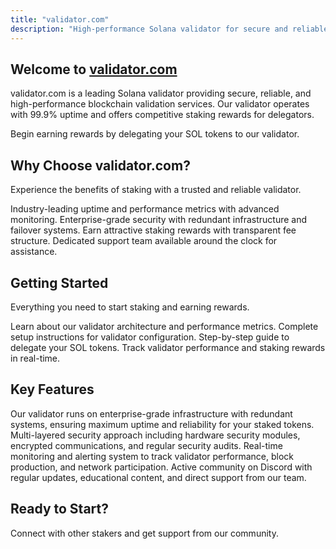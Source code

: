 ```yaml
---
title: "validator.com"
description: "High-performance Solana validator for secure and reliable blockchain operations"
---
```


## Welcome to [validator.com](http://validator.com)

validator.com is a leading Solana validator providing secure, reliable, and high-performance blockchain validation services. Our validator operates with 99.9% uptime and offers competitive staking rewards for delegators.

<Card title="Start Staking" icon="coins" horizontal href="/quickstart">
  Begin earning rewards by delegating your SOL tokens to our validator.
</Card>

## Why Choose validator.com?

Experience the benefits of staking with a trusted and reliable validator.

<Columns cols={2}>
  <Card title="High Performance" icon="gauge" href="/validator-overview">
    Industry-leading uptime and performance metrics with advanced monitoring.
  </Card>
  <Card title="Secure Operations" icon="shield-check" href="/setup/requirements">
    Enterprise-grade security with redundant infrastructure and failover systems.
  </Card>
  <Card title="Competitive Rewards" icon="chart-line" href="/staking/rewards">
    Earn attractive staking rewards with transparent fee structure.
  </Card>
  <Card title="24/7 Support" icon="headset" href="/troubleshooting/common-issues">
    Dedicated support team available around the clock for assistance.
  </Card>
</Columns>

## Getting Started

Everything you need to start staking and earning rewards.

<Columns cols={2}>
  <Card title="Validator Overview" icon="server" href="/validator-overview">
    Learn about our validator architecture and performance metrics.
  </Card>
  <Card title="Setup Guide" icon="gear" href="/setup/installation">
    Complete setup instructions for validator configuration.
  </Card>
  <Card title="Staking Guide" icon="hand-holding-dollar" href="/staking/introduction">
    Step-by-step guide to delegate your SOL tokens.
  </Card>
  <Card title="Monitor Performance" icon="chart-bar" href="/monitoring/dashboard">
    Track validator performance and staking rewards in real-time.
  </Card>
</Columns>

## Key Features

<AccordionGroup>
  <Accordion title="High Availability Infrastructure" icon="server">
    Our validator runs on enterprise-grade infrastructure with redundant systems, ensuring maximum uptime and reliability for your staked tokens.
  </Accordion>
  <Accordion title="Advanced Security" icon="shield-check">
    Multi-layered security approach including hardware security modules, encrypted communications, and regular security audits.
  </Accordion>
  <Accordion title="Performance Monitoring" icon="chart-line">
    Real-time monitoring and alerting system to track validator performance, block production, and network participation.
  </Accordion>
  <Accordion title="Community Support" icon="users">
    Active community on Discord with regular updates, educational content, and direct support from our team.
  </Accordion>
</AccordionGroup>

## Ready to Start?

<Card title="Join Our Community" icon="discord" href="https://discord.gg/validator">
  Connect with other stakers and get support from our community.
</Card>